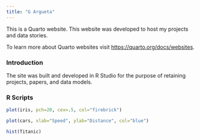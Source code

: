 ---
title: "G Argueta"
---

This is a Quarto website. This website was developed to host my projects and data stories.

To learn more about Quarto websites visit <https://quarto.org/docs/websites>.

### **Introduction**

The site was built and developed in R Studio for the purpose of retaining projects, papers, and data models.

### **R Scripts**

```{r}
plot(iris, pch=20, cex=.5, col="firebrick")
```

```{r}
plot(cars, xlab="Speed", ylab="Distance", col="blue")
```

```{r}
hist(Titanic)
```
